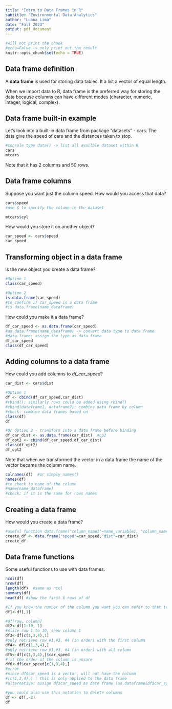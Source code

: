 ```yaml
---
title: "Intro to Data Frames in R"
subtitle: "Environmental Data Analytics"
author: "Luana Lima"
date: "Fall 2023"
output: pdf_document
---
```


```r
#will not print the chunk 
#echo=Falue -> only print out the result 
knitr::opts_chunk$set(echo = TRUE)
```

## Data frame definition

A **data frame** is used for storing data tables. It a list a vector of equal length.

When we import data to R, data frame is the preferred way for storing the data because columns can have different modes (character, numeric, integer, logical, complex).

## Data frame built-in example

Let's look into a built-in data frame from package "datasets" - cars. The data give the speed of cars and the distances taken to stop.

```r
#console type data() -> list all availble dataset within R
cars
mtcars 
```

Note that it has 2 columns and 50 rows.

## Data frame columns

Suppose you want just the column speed. How would you access that data?

```r
cars$speed
#use $ to specify the column in the dataset 
```


```r
mtcars$cyl

```
How would you store it on another object?

```r
car_speed <- cars$speed
car_speed
```

## Transforming object in a data frame

Is the new object you create a data frame?

```r
#Option 1
class(car_speed)

#Option 2
is.data.frame(car_speed)
#to confirm if car_speed is a data frame 
#is.data.frame(name_dataframe)
```

How could you make it a data frame?

```r
df_car_speed <- as.data.frame(car_speed)
#as.data.frame(name_dataframe) -> convert data type to data frame 
#data.frame: assign the type as data frame 
df_car_speed
class(df_car_speed)
```

## Adding columns to a data frame

How could you add columns to *df_car_speed*?

```r
car_dist <- cars$dist

#Option 1
df <- cbind(df_car_speed,car_dist)  
#rbind(): similarly rows could be added using rbind()
#cbind(dataframe1, dataframe2): combine data frame by column
#check: combine data frames based on 
class(df)
df

#Or Option 2 - transform into a data frame before binding
df_car_dist <- as.data.frame(car_dist)  #op2
df_opt2 <- cbind(df_car_speed,df_car_dist)
class(df_opt2)
df_opt2

```

Note that when we transformed the vector in a data frame the name of the vector became the column name.

```r
colnames(df)  #or simply names()
names(df)
#to check to name of the column 
#name(name_dataframe)
#check: if it is the same for rows names 
```

## Creating a data frame

How would you create a data frame?

```r
#useful function data.frame("column_name1"=name_variable1, "column_name2"=name_variable2)
create_df <- data.frame("speed"=car_speed,"dist"=car_dist)
create_df
```

## Data frame functions

Some useful functions to use with data frames.

```r
ncol(df)  
nrow(df)  
length(df)  #same as ncol
summary(df)
head(df) #show the first 6 rows of df
```

```r
#If you know the number of the column you want you can refer to that to access column
df1<-df[,1]

#df[row, column]
df2<-df[1:10, 1] 
#slice row 1 to 10, show column 1
df3<-df[c(1,3,4),1] 
#only retrieve row #1,#3, #4 (in order) with the first column
df4<- df[c(1,3,4),] 
#only retrieve row #1,#3, #4 (in order) with all column
df5<-df[c(1,3,4),]$car_speed
# if the order of the column is unsure
df6<-df$car_speed[c(1,3,4),]
#error 
#since df$car_speed is a vector, will not have the column
#[c(1,3,4),] : this is only applied to the data frame 
#alternative: assign df$car_speed as date frame (as.dataframe(df$car_speed))

#you could also use this notation to delete columns
df <- df[,-2]
df
```
